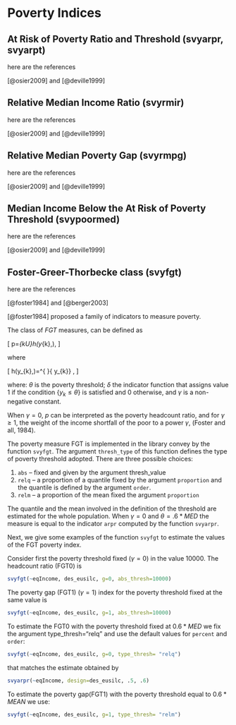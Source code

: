 # Poverty Indices  {#poverty}

## At Risk of Poverty Ratio and Threshold (svyarpr, svyarpt)

here are the references

[@osier2009] and [@deville1999]



## Relative Median Income Ratio (svyrmir)

here are the references

[@osier2009] and [@deville1999]



## Relative Median Poverty Gap (svyrmpg)

here are the references

[@osier2009] and [@deville1999]


## Median Income Below the At Risk of Poverty Threshold  (svypoormed)

here are the references

[@osier2009] and [@deville1999]



## Foster-Greer-Thorbecke class (svyfgt)


here are the references

[@foster1984] and [@berger2003]





[@foster1984] proposed a family of indicators to measure poverty.

The class of $FGT$ measures, can be defined as

\[
p=\frac{1}{N}\sum_{k\in U}h(y_{k},\theta ), 
\]

where

\[
h(y_{k},\theta )=\left[ \frac{(\theta -y_{k})}{\theta }\right] ^{\gamma
}\delta \left\{ y_{k}\leq \theta \right\} , 
\]

where: $\theta$ is the poverty threshold; $\delta$ the indicator function that assigns value 1 if the condition $\{y_{k}\leq \theta \}$ is satisfied and 0 otherwise, and $\gamma$ is a non-negative constant. 

When $\gamma =0$, $p$ can be interpreted as the poverty headcount ratio, and for $\gamma \geq 1$, the weight of the income shortfall of the poor to a power $\gamma$, (Foster and all, 1984).

The poverty measure FGT is implemented in the library convey by the function `svyfgt`.
The argument `thresh_type` of this function defines the type of poverty threshold adopted.
There are three possible choices:

1. `abs` -- fixed and given by the argument thresh_value
2. `relq` -- a proportion of a quantile fixed by the argument `proportion` and the quantile is defined by the argument `order`.
3. `relm` -- a proportion of the mean fixed the argument `proportion`

The quantile and the mean involved in the definition of the threshold are estimated for the whole population. When $\gamma=0$ and $\theta= .6*MED$ the measure is equal to the indicator `arpr` computed by
the function  `svyarpr`. 

Next, we give some examples of the function `svyfgt` to estimate the values of the FGT poverty index.

Consider first the poverty threshold fixed ($\gamma=0$) in the value $10000$. The headcount ratio (FGT0) is

```r
svyfgt(~eqIncome, des_eusilc, g=0, abs_thresh=10000)
```

The poverty gap (FGT1) ($\gamma=1$) index for the poverty threshold fixed at the same value is

```r
svyfgt(~eqIncome, des_eusilc, g=1, abs_thresh=10000)
```

To estimate the FGT0 with the poverty threshold fixed at $0.6* MED$ we fix the argument type_thresh="relq" and use the default values for  `percent`  and   `order`:

```r
svyfgt(~eqIncome, des_eusilc, g=0, type_thresh= "relq")
```
that matches the estimate obtained by

```r
svyarpr(~eqIncome, design=des_eusilc, .5, .6)
```
To estimate the poverty gap(FGT1) with the poverty threshold equal to $0.6*MEAN$
we use:

```r
svyfgt(~eqIncome, des_eusilc, g=1, type_thresh= "relm")
```



